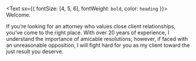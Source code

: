 <Text sx={{ fontSize: [4, 5, 6], fontWeight: `bold`, color: `heading` }}>
  Welcome.
</Text>

If you’re looking for an attorney who values close client relationships, you’ve come to the right place. With over 20 years of experience, I understand the importance of amicable resolutions; however, if faced with an unreasonable opposition, I will fight hard for you as my client toward the just result you deserve.
